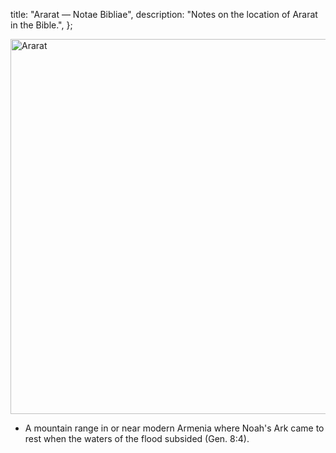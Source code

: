   title: "Ararat — Notae Bibliae",
  description: "Notes on the location of Ararat in the Bible.",
};

<Initial text="Ararat" />

<Image
  className="sepia rounded"
  src="/places/mount_aarat.jpg"
  alt="Ararat"
  width="600"
  height="600"
/>

- A mountain range in or near modern Armenia where Noah's Ark came to rest when the waters of the flood subsided (Gen. 8:4).
